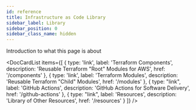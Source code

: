 ```yaml
---
id: reference
title: Infrastructure as Code Library
sidebar_label: Library
sidebar_position: 0
sidebar_class_name: hidden
---
```


Introduction to what this page is about

<DocCardList items={[
  {
    type: 'link',
    label: 'Terraform Components',
    description: 'Reusable Terraform "Root" Modules for AWS',
    href: '/components'
  },
  {
    type: 'link',
    label: 'Terraform Modules',
    description: 'Reusable Terraform "Child" Modules',
    href: '/modules'
  },
  {
    type: "link",
    label: 'GitHub Actions',
    description: 'GitHub Actions for Software Delivery',
    href: '/github-actions'
  },
  {
    type: "link",
    label: 'Resources',
    description: 'Library of Other Resources',
    href: '/resources'
  }
]}
/>
